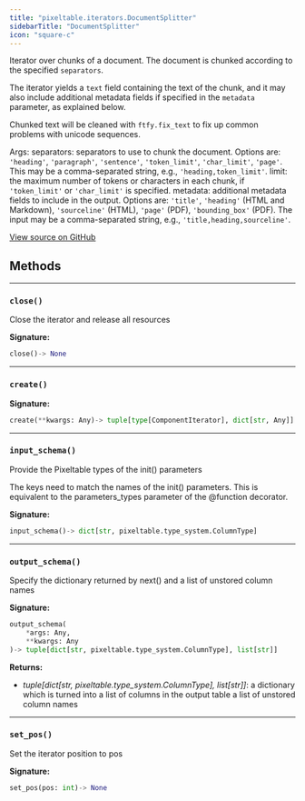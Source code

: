 ```yaml
---
title: "pixeltable.iterators.DocumentSplitter"
sidebarTitle: "DocumentSplitter"
icon: "square-c"
---
```


Iterator over chunks of a document. The document is chunked according to the specified `separators`.

The iterator yields a `text` field containing the text of the chunk, and it may also include additional metadata fields if specified in the `metadata` parameter, as explained below.

Chunked text will be cleaned with `ftfy.fix_text` to fix up common problems with unicode sequences.

Args: separators: separators to use to chunk the document. Options are: `'heading'`, `'paragraph'`, `'sentence'`, `'token_limit'`, `'char_limit'`, `'page'`. This may be a comma-separated string, e.g., `'heading,token_limit'`. limit: the maximum number of tokens or characters in each chunk, if `'token_limit'` or `'char_limit'` is specified. metadata: additional metadata fields to include in the output. Options are: `'title'`, `'heading'` (HTML and Markdown), `'sourceline'` (HTML), `'page'` (PDF), `'bounding_box'` (PDF). The input may be a comma-separated string, e.g., `'title,heading,sourceline'`.


<a href="https://github.com/pixeltable/pixeltable/blob/main/pixeltable/iterators/document.py#L90" target="_blank">View source on GitHub</a>

## Methods


---

### `close()`

Close the iterator and release all resources


**Signature:**

```python
close()-> None
```


---

### `create()`

**Signature:**

```python
create(**kwargs: Any)-> tuple[type[ComponentIterator], dict[str, Any]]
```


---

### `input_schema()`

Provide the Pixeltable types of the init() parameters


The keys need to match the names of the init() parameters. This is equivalent to the parameters_types parameter of the @function decorator.


**Signature:**

```python
input_schema()-> dict[str, pixeltable.type_system.ColumnType]
```


---

### `output_schema()`

Specify the dictionary returned by next() and a list of unstored column names


**Signature:**

```python
output_schema(
    *args: Any,
    **kwargs: Any
)-> tuple[dict[str, pixeltable.type_system.ColumnType], list[str]]
```

**Returns:**

- *tuple[dict[str, pixeltable.type_system.ColumnType], list[str]]*: a dictionary which is turned into a list of columns in the output table a list of unstored column names



---

### `set_pos()`

Set the iterator position to pos


**Signature:**

```python
set_pos(pos: int)-> None
```

